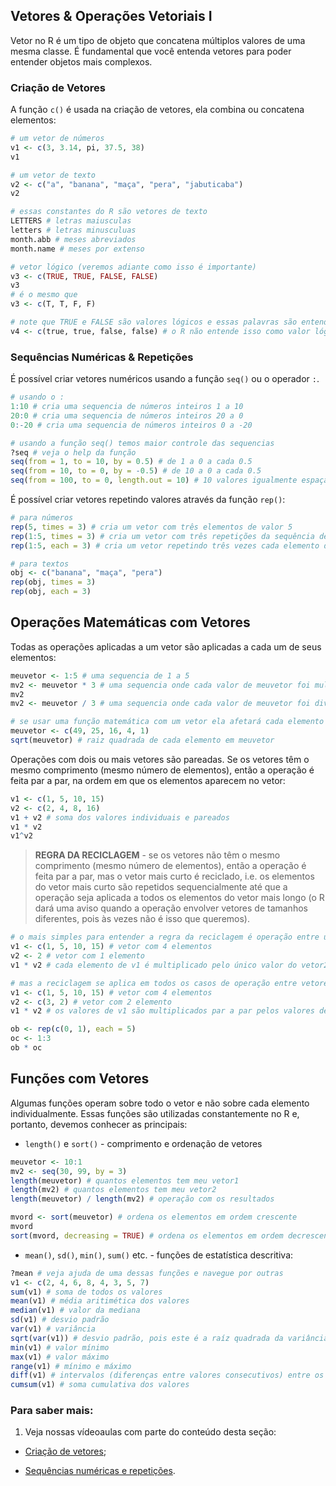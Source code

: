 ## Vetores & Operações Vetoriais I {#vetores}

Vetor no R é um tipo de objeto que concatena múltiplos valores de uma mesma classe.
É fundamental que você entenda vetores para poder entender objetos mais complexos.  


### Criação de Vetores

A função `c()` é usada na criação de vetores, ela combina ou concatena elementos:

```r
# um vetor de números
v1 <- c(3, 3.14, pi, 37.5, 38)
v1

# um vetor de texto
v2 <- c("a", "banana", "maça", "pera", "jabuticaba")
v2

# essas constantes do R são vetores de texto
LETTERS # letras maiusculas
letters # letras minusculuas
month.abb # meses abreviados
month.name # meses por extenso

# vetor lógico (veremos adiante como isso é importante)
v3 <- c(TRUE, TRUE, FALSE, FALSE)
v3
# é o mesmo que
v3 <- c(T, T, F, F)

# note que TRUE e FALSE são valores lógicos e essas palavras são entendidas apenas quando em maiúsculas pelo R
v4 <- c(true, true, false, false) # o R não entende isso como valor lógico e o R procura por objetos com esses nomes
```


### Sequências Numéricas & Repetições

É possível criar vetores numéricos usando a função `seq()` ou o operador `:`.

```r
# usando o :
1:10 # cria uma sequencia de números inteiros 1 a 10
20:0 # cria uma sequencia de números inteiros 20 a 0
0:-20 # cria uma sequencia de números inteiros 0 a -20

# usando a função seq() temos maior controle das sequencias
?seq # veja o help da função
seq(from = 1, to = 10, by = 0.5) # de 1 a 0 a cada 0.5
seq(from = 10, to = 0, by = -0.5) # de 10 a 0 a cada 0.5
seq(from = 100, to = 0, length.out = 10) # 10 valores igualmente espaçados de 100 a 0
```

É possível criar vetores repetindo valores através da função `rep()`:

```r
# para números
rep(5, times = 3) # cria um vetor com três elementos de valor 5
rep(1:5, times = 3) # cria um vetor com três repetições da sequência de 1 a 5
rep(1:5, each = 3) # cria um vetor repetindo três vezes cada elemento da sequência de 1 a 5

# para textos
obj <- c("banana", "maça", "pera")
rep(obj, times = 3)
rep(obj, each = 3)
```

## Operações Matemáticas com Vetores

Todas as operações aplicadas a um vetor são aplicadas a cada um de seus elementos:

```r
meuvetor <- 1:5 # uma sequencia de 1 a 5
mv2 <- meuvetor * 3 # uma sequencia onde cada valor de meuvetor foi multiplicado por 3
mv2
mv2 <- meuvetor / 3 # uma sequencia onde cada valor de meuvetor foi divido por 3

# se usar uma função matemática com um vetor ela afetará cada elemento indivualmente
meuvetor <- c(49, 25, 16, 4, 1)
sqrt(meuvetor) # raiz quadrada de cada elemento em meuvetor
```

Operações com dois ou mais vetores são pareadas.
Se os vetores têm o mesmo comprimento (mesmo número de elementos), então a operação é feita par a par, na ordem em que os elementos aparecem no vetor:

```r
v1 <- c(1, 5, 10, 15)
v2 <- c(2, 4, 8, 16)
v1 + v2 # soma dos valores individuais e pareados
v1 * v2
v1^v2
```

> **REGRA DA RECICLAGEM** - se os vetores não têm o mesmo comprimento (mesmo número de elementos), então a operação é feita par a par, mas o vetor mais curto é reciclado, i.e. os elementos do vetor mais curto são repetidos sequencialmente até que a operação seja aplicada a todos os elementos do vetor mais longo (o R dará uma aviso quando a operação envolver vetores de tamanhos diferentes, pois às vezes não é isso que queremos).  

```r
# o mais simples para entender a regra da reciclagem é operação entre um vetor longo e um vetor atômico de um único valor
v1 <- c(1, 5, 10, 15) # vetor com 4 elementos
v2 <- 2 # vetor com 1 elemento
v1 * v2 # cada elemento de v1 é multiplicado pelo único valor do vetor2

# mas a reciclagem se aplica em todos os casos de operação entre vetores de tamanhos diferentes
v1 <- c(1, 5, 10, 15) # vetor com 4 elementos
v2 <- c(3, 2) # vetor com 2 elemento
v1 * v2 # os valores de v1 são multiplicados par a par pelos valores de v2. Como v2 tem apenas 2 elementos, eles são repetidos 1 vez

ob <- rep(c(0, 1), each = 5)
oc <- 1:3
ob * oc
```

## Funções com Vetores

Algumas funções operam sobre todo o vetor e não sobre cada elemento individualmente.
Essas funções são utilizadas constantemente no R e, portanto, devemos conhecer as principais:

* `length()` e `sort()` - comprimento e ordenação de vetores

```r
meuvetor <- 10:1
mv2 <- seq(30, 99, by = 3)
length(meuvetor) # quantos elementos tem meu vetor1
length(mv2) # quantos elementos tem meu vetor2
length(meuvetor) / length(mv2) # operação com os resultados

mvord <- sort(meuvetor) # ordena os elementos em ordem crescente
mvord
sort(mvord, decreasing = TRUE) # ordena os elementos em ordem decrescentes
```

* `mean()`, `sd()`, `min()`, `sum()` etc. - funções de estatística descritiva:

```r
?mean # veja ajuda de uma dessas funções e navegue por outras
v1 <- c(2, 4, 6, 8, 4, 3, 5, 7)
sum(v1) # soma de todos os valores
mean(v1) # média aritimética dos valores
median(v1) # valor da mediana
sd(v1) # desvio padrão
var(v1) # variância
sqrt(var(v1)) # desvio padrão, pois este é a raíz quadrada da variância
min(v1) # valor mínimo
max(v1) # valor máximo
range(v1) # mínimo e máximo
diff(v1) # intervalos (diferenças entre valores consecutivos) entre os valores do vetor
cumsum(v1) # soma cumulativa dos valores
```

### Para saber mais: {#sabermais-vetores}

(@) Veja nossas vídeoaulas com parte do conteúdo desta seção:

  * [Criação de vetores](https://youtu.be/qXSZkGoDk1Y);
  
  * [Sequências numéricas e repetições](https://youtu.be/PJ02yj0gnWc).
